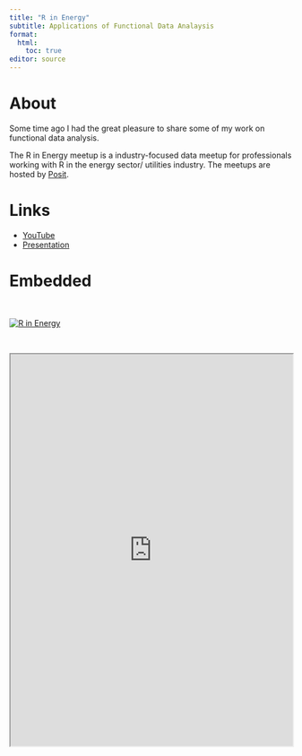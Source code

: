 ```yaml
---
title: "R in Energy"
subtitle: Applications of Functional Data Analaysis
format:
  html:
    toc: true
editor: source
---
```


# About

Some time ago I had the great pleasure to share some of my work on functional data analysis.

The R in Energy meetup is a industry-focused data meetup for professionals working with R in the energy sector/ utilities industry.
The meetups are hosted by [Posit](https://posit.co/).

# Links

- [YouTube](https://www.youtube.com/watch?v=nA9fVOCD8yM)
- [Presentation](https://docs.google.com/presentation/d/1ONqS4cMa_3MhxtTZ_lVUjgfUUUGNcDwq5aV92ThVItU/edit?usp=sharing)

# Embedded

<br>

[![R in Energy](https://img.youtube.com/vi/nA9fVOCD8yM/0.jpg)](https://www.youtube.com/watch?v=nA9fVOCD8yM)

<br>

::: {=html}
<iframe src="https://docs.google.com/presentation/d/1ONqS4cMa_3MhxtTZ_lVUjgfUUUGNcDwq5aV92ThVItU/edit#slide=id.g11db7e0da8f_0_0" width="100%" height="700px"></iframe>
:::